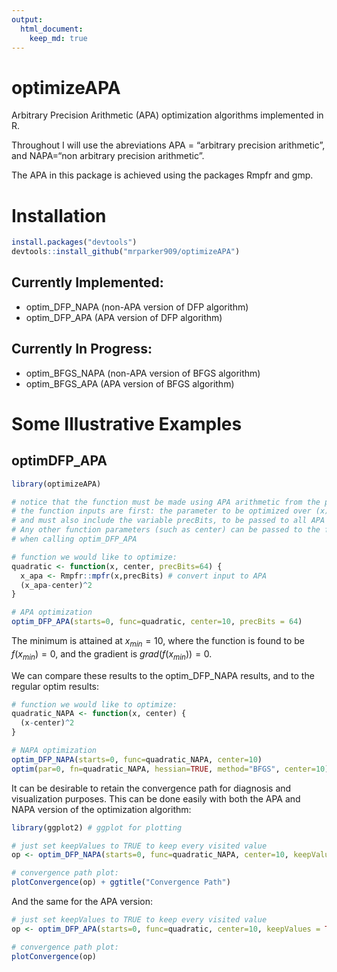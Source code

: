 ```yaml
---
output: 
  html_document:
    keep_md: true
---
```


# optimizeAPA
Arbitrary Precision Arithmetic (APA) optimization algorithms implemented in R.

Throughout I will use the abreviations APA = "arbitrary precision arithmetic", and NAPA="non arbitrary precision arithmetic".

The APA in this package is achieved using the packages Rmpfr and gmp.

# Installation

```r
install.packages("devtools")
devtools::install_github("mrparker909/optimizeAPA")
```

## Currently Implemented:

- optim_DFP_NAPA (non-APA version of DFP algorithm)
- optim_DFP_APA (APA version of DFP algorithm)

## Currently In Progress:

- optim_BFGS_NAPA (non-APA version of BFGS algorithm)
- optim_BFGS_APA (APA version of BFGS algorithm)

# Some Illustrative Examples

## optimDFP_APA

```r
library(optimizeAPA)

# notice that the function must be made using APA arithmetic from the package Rmpfr
# the function inputs are first: the parameter to be optimized over (x)
# and must also include the variable precBits, to be passed to all APA numbers.
# Any other function parameters (such as center) can be passed to the function
# when calling optim_DFP_APA

# function we would like to optimize:
quadratic <- function(x, center, precBits=64) {
  x_apa <- Rmpfr::mpfr(x,precBits) # convert input to APA
  (x_apa-center)^2
}

# APA optimization
optim_DFP_APA(starts=0, func=quadratic, center=10, precBits = 64)
```
The minimum is attained at $x_{min}=10$, where the function is found to be $f(x_{min})=0$, and the gradient is $grad(f(x_{min})) = 0$.

We can compare these results to the optim_DFP_NAPA results, and to the regular optim results: 

```r
# function we would like to optimize:
quadratic_NAPA <- function(x, center) {
  (x-center)^2
}

# NAPA optimization
optim_DFP_NAPA(starts=0, func=quadratic_NAPA, center=10)
optim(par=0, fn=quadratic_NAPA, hessian=TRUE, method="BFGS", center=10)
```

It can be desirable to retain the convergence path for diagnosis and visualization purposes. This can be done easily with both the APA and NAPA version of the optimization algorithm:

```r
library(ggplot2) # ggplot for plotting

# just set keepValues to TRUE to keep every visited value
op <- optim_DFP_NAPA(starts=0, func=quadratic_NAPA, center=10, keepValues = TRUE)

# convergence path plot:
plotConvergence(op) + ggtitle("Convergence Path")
```

And the same for the APA version:

```r
# just set keepValues to TRUE to keep every visited value
op <- optim_DFP_APA(starts=0, func=quadratic, center=10, keepValues = TRUE)

# convergence path plot:
plotConvergence(op)
```